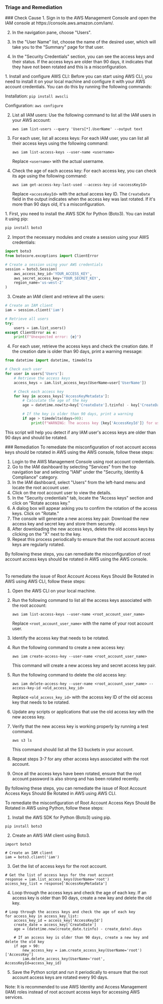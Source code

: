
### Triage and Remediation
<Tabs>

<Tab title='Cause'>
### Check Cause
<AccordionGroup>
<Accordion title='Using Console' defaultOpen='true'>
1. Sign in to the AWS Management Console and open the IAM console at https://console.aws.amazon.com/iam/.

2. In the navigation pane, choose "Users".

3. In the "User Name" list, choose the name of the desired user, which will take you to the "Summary" page for that user.

4. In the "Security Credentials" section, you can see the access keys and their status. If the access keys are older than 90 days, it indicates that they have not been rotated and this is a misconfiguration.
</Accordion>

<Accordion title='Using CLI'>
1. Install and configure AWS CLI: Before you can start using AWS CLI, you need to install it on your local machine and configure it with your AWS account credentials. You can do this by running the following commands:

   Installation: `pip install awscli`
   
   Configuration: `aws configure`

2. List all IAM users: Use the following command to list all the IAM users in your AWS account:

   `aws iam list-users --query 'Users[*].UserName' --output text`

3. For each user, list all access keys: For each IAM user, you can list all their access keys using the following command:

   `aws iam list-access-keys --user-name <username>`

   Replace `<username>` with the actual username.

4. Check the age of each access key: For each access key, you can check its age using the following command:

   `aws iam get-access-key-last-used --access-key-id <accessKeyId>`

   Replace `<accessKeyId>` with the actual access key ID. The `CreateDate` field in the output indicates when the access key was last rotated. If it's more than 90 days old, it's a misconfiguration.
</Accordion>

<Accordion title='Using Python'>
1. First, you need to install the AWS SDK for Python (Boto3). You can install it using pip:

```python
pip install boto3
```

2. Import the necessary modules and create a session using your AWS credentials:

```python
import boto3
from botocore.exceptions import ClientError

# Create a session using your AWS credentials
session = boto3.Session(
    aws_access_key_id='YOUR_ACCESS_KEY',
    aws_secret_access_key='YOUR_SECRET_KEY',
    region_name='us-west-2'
)
```

3. Create an IAM client and retrieve all the users:

```python
# Create an IAM client
iam = session.client('iam')

# Retrieve all users
try:
    users = iam.list_users()
except ClientError as e:
    print(f"Unexpected error: {e}")
```

4. For each user, retrieve the access keys and check the creation date. If the creation date is older than 90 days, print a warning message:

```python
from datetime import datetime, timedelta

# Check each user
for user in users['Users']:
    # Retrieve the access keys
    access_keys = iam.list_access_keys(UserName=user['UserName'])

    # Check each access key
    for key in access_keys['AccessKeyMetadata']:
        # Calculate the age of the key
        age = datetime.now(tz=key['CreateDate'].tzinfo) - key['CreateDate']

        # If the key is older than 90 days, print a warning
        if age > timedelta(days=90):
            print(f"WARNING: The access key {key['AccessKeyId']} for user {user['UserName']} is {age.days} days old and should be rotated.")
```

This script will help you detect if any IAM user's access keys are older than 90 days and should be rotated.
</Accordion>

</AccordionGroup>
</Tab>
<Tab title='Remediation'>
### Remediation

<AccordionGroup>
<Accordion title='Using Console' defaultOpen='true'>
To remediate the misconfiguration of root account access keys should be rotated in AWS using the AWS console, follow these steps:

1. Login to the AWS Management Console using root account credentials.
2. Go to the IAM dashboard by selecting "Services" from the top navigation bar and selecting "IAM" under the "Security, Identity & Compliance" category.
3. In the IAM dashboard, select "Users" from the left-hand menu and locate the root account user.
4. Click on the root account user to view the details.
5. In the "Security credentials" tab, locate the "Access keys" section and click on "Rotate access key."
6. A dialog box will appear asking you to confirm the rotation of the access keys. Click on "Rotate."
7. The console will generate a new access key pair. Download the new access key and secret key and store them securely.
8. After downloading the new access keys, delete the old access keys by clicking on the "X" next to the key.
9. Repeat this process periodically to ensure that the root account access keys are regularly rotated.

By following these steps, you can remediate the misconfiguration of root account access keys should be rotated in AWS using the AWS console.

#
</Accordion>

<Accordion title='Using CLI'>
To remediate the issue of Root Account Access Keys Should Be Rotated in AWS using AWS CLI, follow these steps:

1. Open the AWS CLI on your local machine.

2. Run the following command to list all the access keys associated with the root account:

   ```
   aws iam list-access-keys --user-name <root_account_user_name>
   ```

   Replace `<root_account_user_name>` with the name of your root account user.

3. Identify the access key that needs to be rotated.

4. Run the following command to create a new access key:

   ```
   aws iam create-access-key --user-name <root_account_user_name>
   ```

   This command will create a new access key and secret access key pair.

5. Run the following command to delete the old access key:

   ```
   aws iam delete-access-key --user-name <root_account_user_name> --access-key-id <old_access_key_id>
   ```

   Replace `<old_access_key_id>` with the access key ID of the old access key that needs to be rotated.

6. Update any scripts or applications that use the old access key with the new access key.

7. Verify that the new access key is working properly by running a test command.

   ```
   aws s3 ls
   ```

   This command should list all the S3 buckets in your account.

8. Repeat steps 3-7 for any other access keys associated with the root account.

9. Once all the access keys have been rotated, ensure that the root account password is also strong and has been rotated recently.

By following these steps, you can remediate the issue of Root Account Access Keys Should Be Rotated in AWS using AWS CLI.
</Accordion>

<Accordion title='Using Python'>
To remediate the misconfiguration of Root Account Access Keys Should Be Rotated in AWS using Python, follow these steps:

1. Install the AWS SDK for Python (Boto3) using pip.

```
pip install boto3
```

2. Create an AWS IAM client using Boto3.

```
import boto3

# Create an IAM client
iam = boto3.client('iam')
```

3. Get the list of access keys for the root account.

```
# Get the list of access keys for the root account
response = iam.list_access_keys(UserName='root')
access_key_list = response['AccessKeyMetadata']
```

4. Loop through the access keys and check the age of each key. If an access key is older than 90 days, create a new key and delete the old key.

```
# Loop through the access keys and check the age of each key
for access_key in access_key_list:
    access_key_id = access_key['AccessKeyId']
    create_date = access_key['CreateDate']
    age = (datetime.now(create_date.tzinfo) - create_date).days

    # If an access key is older than 90 days, create a new key and delete the old key
    if age > 90:
        new_access_key = iam.create_access_key(UserName='root')['AccessKey']
        iam.delete_access_key(UserName='root', AccessKeyId=access_key_id)
```

5. Save the Python script and run it periodically to ensure that the root account access keys are rotated every 90 days.

Note: It is recommended to use AWS Identity and Access Management (IAM) roles instead of root account access keys for accessing AWS services.
</Accordion>

</AccordionGroup>
</Tab>
</Tabs>
